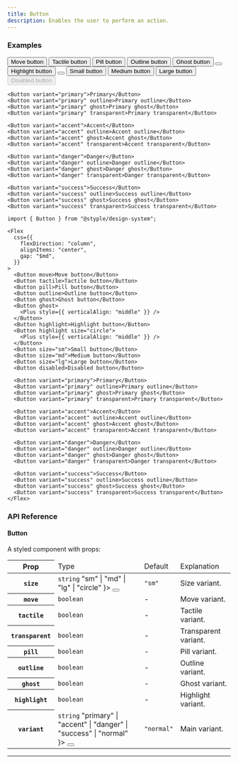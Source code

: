```yaml
---
title: Button
description: Enables the user to perform an action.
---
```


### Examples

<Preview>
  <Flex
    css={{
      flexDirection: "column",
      alignItems: "center",
      gap: "$md",
    }}
  >
    <Button move>Move button</Button>
    <Button tactile>Tactile button</Button>
    <Button pill>Pill button</Button>
    <Button outline>Outline button</Button>
    <Button ghost>Ghost button</Button>
    <Button ghost><Plus style={{ verticalAlign: "middle" }} /></Button>
    <Button highlight>Highlight button</Button>
    <Button highlight size="circle"><Plus style={{ verticalAlign: "middle" }} /></Button>
    <Button size="sm">Small button</Button>
    <Button size="md">Medium button</Button>
    <Button size="lg">Large button</Button>
    <Button disabled>Disabled button</Button>

    <Button variant="primary">Primary</Button>
    <Button variant="primary" outline>Primary outline</Button>
    <Button variant="primary" ghost>Primary ghost</Button>
    <Button variant="primary" transparent>Primary transparent</Button>

    <Button variant="accent">Accent</Button>
    <Button variant="accent" outline>Accent outline</Button>
    <Button variant="accent" ghost>Accent ghost</Button>
    <Button variant="accent" transparent>Accent transparent</Button>

    <Button variant="danger">Danger</Button>
    <Button variant="danger" outline>Danger outline</Button>
    <Button variant="danger" ghost>Danger ghost</Button>
    <Button variant="danger" transparent>Danger transparent</Button>

    <Button variant="success">Success</Button>
    <Button variant="success" outline>Success outline</Button>
    <Button variant="success" ghost>Success ghost</Button>
    <Button variant="success" transparent>Success transparent</Button>
  </Flex>
</Preview>

```tsx outline=true
import { Button } from "@styple/design-system";

<Flex
  css={{
    flexDirection: "column",
    alignItems: "center",
    gap: "$md",
  }}
>
  <Button move>Move button</Button>
  <Button tactile>Tactile button</Button>
  <Button pill>Pill button</Button>
  <Button outline>Outline button</Button>
  <Button ghost>Ghost button</Button>
  <Button ghost>
    <Plus style={{ verticalAlign: "middle" }} />
  </Button>
  <Button highlight>Highlight button</Button>
  <Button highlight size="circle">
    <Plus style={{ verticalAlign: "middle" }} />
  </Button>
  <Button size="sm">Small button</Button>
  <Button size="md">Medium button</Button>
  <Button size="lg">Large button</Button>
  <Button disabled>Disabled button</Button>

  <Button variant="primary">Primary</Button>
  <Button variant="primary" outline>Primary outline</Button>
  <Button variant="primary" ghost>Primary ghost</Button>
  <Button variant="primary" transparent>Primary transparent</Button>

  <Button variant="accent">Accent</Button>
  <Button variant="accent" outline>Accent outline</Button>
  <Button variant="accent" ghost>Accent ghost</Button>
  <Button variant="accent" transparent>Accent transparent</Button>

  <Button variant="danger">Danger</Button>
  <Button variant="danger" outline>Danger outline</Button>
  <Button variant="danger" ghost>Danger ghost</Button>
  <Button variant="danger" transparent>Danger transparent</Button>

  <Button variant="success">Success</Button>
  <Button variant="success" outline>Success outline</Button>
  <Button variant="success" ghost>Success ghost</Button>
  <Button variant="success" transparent>Success transparent</Button>
</Flex>
```

### API Reference

#### Button

A styled component with props:

<Table>
  <Thead>
    <Tr>
      <Th>Prop</Th>
      <Td>Type</Td>
      <Td>Default</Td>
      <Td>Explanation</Td>
    </Tr>
  </Thead>
  <Tbody>
    <Tr>
      <Th>
        <Code>size</Code>
      </Th>
      <Td>
        <Code color="normal">string</Code>
        <Popover content={
          <Code color="normal">"sm" | "md" | "lg" | "circle"</Code>
        }>
          <Button highlight size="circle" css={{
            size: "24px",
            p: 0,
            ml: "$xs",
            lineHeight: 0
          }}><Info size={16} style={{ verticalAlign: "middle" }} /></Button>
        </Popover>
      </Td>
      <Td><Code color="normal">"sm"</Code></Td>
      <Td><Text>Size variant.</Text></Td>
    </Tr>
    <Tr>
      <Th>
        <Code>move</Code>
      </Th>
      <Td>
        <Code color="normal">boolean</Code>
      </Td>
      <Td>-</Td>
      <Td><Text>Move variant.</Text></Td>
    </Tr>
    <Tr>
      <Th>
        <Code>tactile</Code>
      </Th>
      <Td>
        <Code color="normal">boolean</Code>
      </Td>
      <Td>-</Td>
      <Td><Text>Tactile variant.</Text></Td>
    </Tr>
    <Tr>
      <Th>
        <Code>transparent</Code>
      </Th>
      <Td>
        <Code color="normal">boolean</Code>
      </Td>
      <Td>-</Td>
      <Td><Text>Transparent variant.</Text></Td>
    </Tr>
    <Tr>
      <Th>
        <Code>pill</Code>
      </Th>
      <Td>
        <Code color="normal">boolean</Code>
      </Td>
      <Td>-</Td>
      <Td><Text>Pill variant.</Text></Td>
    </Tr>
    <Tr>
      <Th>
        <Code>outline</Code>
      </Th>
      <Td>
        <Code color="normal">boolean</Code>
      </Td>
      <Td>-</Td>
      <Td><Text>Outline variant.</Text></Td>
    </Tr>
    <Tr>
      <Th>
        <Code>ghost</Code>
      </Th>
      <Td>
        <Code color="normal">boolean</Code>
      </Td>
      <Td>-</Td>
      <Td><Text>Ghost variant.</Text></Td>
    </Tr>
    <Tr>
      <Th>
        <Code>highlight</Code>
      </Th>
      <Td>
        <Code color="normal">boolean</Code>
      </Td>
      <Td>-</Td>
      <Td><Text>Highlight variant.</Text></Td>
    </Tr>
    <Tr>
      <Th>
        <Code>variant</Code>
      </Th>
      <Td>
        <Code color="normal">string</Code>
        <Popover content={
          <Code color="normal">"primary" | "accent" | "danger" | "success" | "normal"</Code>
        }>
          <Button highlight size="circle" css={{
            size: "24px",
            p: 0,
            ml: "$xs",
            lineHeight: 0
          }}><Info size={16} style={{ verticalAlign: "middle" }} /></Button>
        </Popover>
      </Td>
      <Td><Code color="normal">"normal"</Code></Td>
      <Td><Text>Main variant.</Text></Td>
    </Tr>
  </Tbody>
</Table>

---